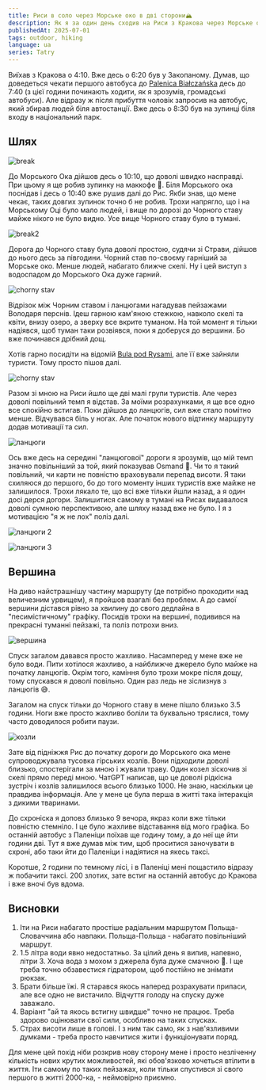 ```yaml
---
title: Риси в соло через Морське око в дві сторони🏔️
description: Як я за один день сходив на Риси з Кракова через Морське око в обидві сторони.
publishedAt: 2025-07-01
tags: outdoor, hiking
language: ua
series: Tatry
---
```


Виїхав з Кракова о 4:10. Вже десь о 6:20 був у Закопаному. Думав, що доведеться чекати першого автобуса до [Palenica Białczańska](https://maps.app.goo.gl/Gv353EcgNk4D3mqS7) десь до 7:40 (з цієї години починають ходити, як я зрозумів, громадські автобуси). Але відразу ж після прибуття чоловік запросив на автобус, який збирав людей біля автостанції. Вже десь о 8:30 був на зупинці біля входу в національний парк.

## Шлях

![break](/img/posts/2025-07-01-morskie-oko-rysy/IMG_3149-optimized.jpg)

До Морського Ока дійшов десь о 10:10, що доволі швидко насправді. При цьому я ще робив зупинку на маккофе 🙂. Біля Морського ока поснідав і десь о 10:40 вже рушив далі до Рис. Якби знав, що мене чекає, таких довгих зупинок точно б не робив. Трохи напрягло, що і на Морському Оці було мало людей, і вище по дорозі до Чорного ставу майже нікого не було видно. Усе вище Чорного ставу було в тумані.

![break2](/img/posts/2025-07-01-morskie-oko-rysy/IMG_3177-optimized.jpg)

Дорога до Чорного ставу була доволі простою, судячи зі Страви, дійшов до нього десь за півгодини. Чорний став по-своєму гарніший за Морське око. Менше людей, набагато ближче скелі. Ну і цей виступ з водоспадом до Морського Ока дуже гарний.

![chorny stav](/img/posts/2025-07-01-morskie-oko-rysy/IMG_3250-optimized.jpg)

Відрізок між Чорним ставом і ланцюгами нагадував пейзажами Володаря перснів. Ідеш гарною кам'яною стежкою, навколо скелі та квіти, внизу озеро, а зверху все вкрите туманом. На той момент я тільки надіявся, щоб туман таки розвіявся, поки я доберуся до вершини. Бо вже починався дрібний дощ.

Хотів гарно посидіти на відомій [Bula pod Rysami](https://maps.app.goo.gl/F9D3bh71x7BtVXNS8), але її вже зайняли туристи. Тому просто пішов далі.

![chorny stav](/img/posts/2025-07-01-morskie-oko-rysy/IMG_3329-optimized.jpg)

Разом зі мною на Риси йшло ще дві малі групи туристів. Але через доволі повільний темп я відстав. За моїми розрахунками, я ще все одно все спокійно встигав. Поки дійшов до ланцюгів, сил вже стало помітно менше. Відчувався біль у ногах. Але початок нового відтинку маршруту додав мотивації та сил.

![ланцюги](/img/posts/2025-07-01-morskie-oko-rysy/IMG_3366-optimized.jpg)

Ось вже десь на середині "ланцюгової" дороги я зрозумів, що мій темп значно повільніший за той, який показував Osmand 🙂. Чи то я такий повільний, чи карти не повністю враховували перепад висоти. Я таки схиляюся до першого, бо до того моменту інших туристів вже майже не залишилося. Трохи лякало те, що всі вже тільки йшли назад, а я один досі дерся догори. Залишитися самому в тумані на Рисах видавалося доволі сумною перспективою, але шляху назад вже не було. І я з мотивацією "я ж не лох" поліз далі.

![ланцюги 2](/img/posts/2025-07-01-morskie-oko-rysy/IMG_3392-optimized.jpg)

![ланцюги 3](/img/posts/2025-07-01-morskie-oko-rysy/IMG_3398-optimized.jpg)

## Вершина

На диво найстрашнішу частину маршруту (де потрібно проходити над величезним урвищем), я пройшов взагалі без проблем. А до самої вершини дістався рівно за хвилину до свого дедлайна в "песимістичному" графіку. Посидів трохи на вершині, подивився на прекрасні туманні пейзажі, та поліз потрохи вниз.

![вершина](/img/posts/2025-07-01-morskie-oko-rysy/IMG_3400-optimized.jpg)

Спуск загалом давався просто жахливо. Насамперед у мене вже не було води. Пити хотілося жахливо, а найближче джерело було майже на початку ланцюгів. Окрім того, каміння було трохи мокре після дощу, тому спускався я доволі повільно. Один раз ледь не зіслизнув з ланцюгів 😅.

Загалом на спуск тільки до Чорного ставу в мене пішло близько 3.5 години. Ноги вже просто жахливо боліли та буквально тряслися, тому часто доводилося робити паузи.

![козли](/img/posts/2025-07-01-morskie-oko-rysy/IMG_3467-optimized.jpg)

Зате від підніжжя Рис до початку дороги до Морського ока мене супроводжувала тусовка гірських козлів. Вони підходили доволі близько, спостерігали за мною і жували траву. Один козел зіскочив зі скелі прямо переді мною. ЧатGPT написав, що це доволі рідкісна зустріч і козлів залишилося всього близько 1000. Не знаю, наскільки це правдива інформація. Але у мене це була перша в житті така інтеракція з дикими тваринами.

До схроніска я доповз близько 9 вечора, якраз коли вже тільки повністю стемніло. І це було жахливе відставання від мого графіка. Бо останній автобус з Паленіци поїхав ще годину тому, а до неї ще йти години дві. Тут я вже думав між тим, щоб проситися заночувати в схроні, або таки йти до Паленіци і надіятися на якесь таксі.

Коротше, 2 години по темному лісі, і в Паленіці мені пощастило відразу ж побачити таксі. 200 злотих, зате встиг на останній автобус до Кракова і вже вночі був вдома.

## Висновки

1. Іти на Риси набагато простіше радіальним маршрутом Польща-Словаччина або навпаки. Польща-Польща - набагато повільніший маршрут.
2. 1.5 літра води явно недостатньо. За цілий день я випив, напевно, літри 3. Хоча вода з мохом з джерела була дуже смачною 🙂. І ще треба точно обзавестися гідратором, щоб постійно не знімати рюкзак.
3. Брати більше їжі. Я старався якось наперед розрахувати припаси, але все одно не вистачило. Відчуття голоду на спуску дуже заважало.
4. Варіант "ай та якось встигну швидше" точно не працює. Треба здорово оцінювати свої сили, особливо на таких спусках.
5. Страх висоти лише в голові. І з ним так само, як з нав'язливими думками - треба просто навчитися жити і функціонувати поряд.

Для мене цей похід ніби розкрив нову сторону мене і просто незліченну кількість нових крутих можливостей, які обов'язково хочеться втілити в життя.
Іти самому по таких пейзажах, коли тільки спустився зі свого першого в житті 2000-ка, - неймовірно приємно.

<StravaEmbedding embedId="14962681233" />
